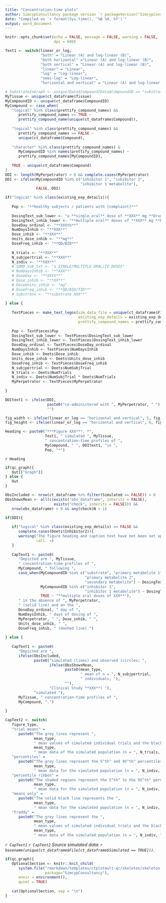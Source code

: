 ```yaml
---
title: "Concentration-time plots"
author: SimcypConsultancy package version `r packageVersion("SimcypConsultancy")`
date: "Compiled on `r format(Sys.time(), '%B %d, %Y')`"
output: word_document
---
```


```r

knitr::opts_chunk$set(echo = FALSE, message = FALSE, warning = FALSE, 
                      dpi = 600)

```

```r

Text1 <- switch(linear_or_log, 
                "both" = "Linear (A) and log-linear (B)",
                "both horizontal" ="Linear (A) and log-linear (B)",
                "both vertical" = "Linear (A) and log-linear (B)",
                "linear" = "Linear", 
                "log" = "Log-linear",
                "semi-log" = "Log-linear", 
                "horizontal and vertical" = "Linear (A) and log-linear (B)")

# SubstrateInGraph <- unique(Data$Compound[Data$CompoundID == "substrate"])
MyTissue <- unique(ct_dataframe$Tissue)
MyCompoundID <- unique(ct_dataframe$CompoundID)
MyCompound <- case_when(
   "logical" %in% class(prettify_compound_names) &&
      prettify_compound_names == TRUE ~ 
      prettify_compound_name(unique(ct_dataframe$Compound)), 
   
   "logical" %in% class(prettify_compound_names) &&
      prettify_compound_names == FALSE ~ 
      unique(ct_dataframe$Compound), 
   
   "character" %in% class(prettify_compound_names) & 
      MyCompoundID %in% names(prettify_compound_names) ~ 
      prettify_compound_names[MyCompoundID], 
   
   TRUE ~ unique(ct_dataframe$Compound)
)
DDI <- length(MyPerpetrator) > 0 && complete.cases(MyPerpetrator)
DDI <- ifelse(MyCompoundID %in% c("inhibitor 1", "inhibitor 2", 
                                  "inhibitor 1 metabolite"), 
              FALSE, DDI)

if("logical" %in% class(existing_exp_details)){
   
   Pop <- "**healthy subjects / patients with [complaint]**"
   
   DosingText_sub_lower <- "a **single oral** dose of **XXX** mg **Drug XXX**"
   DosingText_inhib_lower <- "**multiple oral** doses of **XXX** mg **Perpetrator XXX**"
   DoseDay_ordinal <- "**XXXth**"
   NumDaysInhib <- "**XXX**"
   Dose_inhib <- "**XXX**"
   Units_dose_inhib <- "**mg**"
   DoseFreq_inhib <- "**QD/BID**"
   
   N_trials <- "**XXX**"
   N_subjpertrial <- "**XXX**"
   N_indiv <- "**XXX**"
   # SDMD_sub_txt <- "a SINGLE/MULTIPLE ORAL/IV DOSES"
   # NumDaysInhib <- "**XXX**"
   # DoseDay <- "**XXth**"
   # Dose_inhib <- "**XX**"
   # DoseUnits_inhib <- "mg"
   # DoseFreq_inhib <- "**QD/BID/TID**"
   # Substrate <- "**substrate XXX**"
   
} else {
   
   TextPieces <- make_text_legos(sim_data_file = unique(ct_dataframe$File),
                                 existing_exp_details = existing_exp_details, 
                                 prettify_compound_names = prettify_compound_names)
   
   Pop <- TextPieces$Pop
   DosingText_sub_lower <- TextPieces$DosingText_sub_lower
   DosingText_inhib_lower <- TextPieces$DosingText_inhib_lower
   DoseDay_ordinal <- TextPieces$DoseDay_ordinal
   NumDaysInhib <- TextPieces$NumDaysInhib
   Dose_inhib <- Deets$Dose_inhib
   Units_dose_inhib <- Deets$Units_dose_inhib
   DoseFreq_inhib <- TextPieces$DoseFreq_inhib
   N_subjpertrial <- Deets$NumSubjTrial
   N_trials <- Deets$NumTrials
   N_indiv <- Deets$NumSubjTrial * Deets$NumTrials
   MyPerpetrator <- TextPieces$MyPerpetrator
   
}

DDItext1 <- ifelse(DDI, 
                   paste0("co-administered with ", MyPerpetrator, " "), 
                   "")

fig_width <- ifelse(linear_or_log == "horizontal and vertical", 5, fig_width)
fig_height <- ifelse(linear_or_log == "horizontal and vertical", 6, fig_height)

Heading <- paste0("***Figure XXX***. *", 
                  Text1, " simulated ", MyTissue, 
                  " concentration-time profiles of ", 
                  MyCompound, " ", DDItext1, "in ", 
                  Pop, "*")

```

`r Heading`

```r

if(qc_graph){
   Out[["Graph"]]
} else {
   Out
}

```

```r

ObsIncluded <- nrow(ct_dataframe %>% filter(Simulated == FALSE)) > 0
ObsShowsMean <- all(c(exists("obs_dataframe", inherits = FALSE), 
                      exists("check", inherits = FALSE))) &&
   nrow(obs_dataframe) > 0 && any(check$N > 1)

if(DDI){
   
   if("logical" %in% class(existing_exp_details) == FALSE && 
      complete.cases(Deets$Inhibitor2)){
      warning("The figure heading and caption text have not been set up for when there are two perpetrators in a DDI simulation. Please check and adjust the text carefull.\n", 
              call. =)
   }
   
   CapText1 <- paste0(
      "Depicted are ", MyTissue,
      " concentration-time profiles of ", 
      MyCompound, " following ", 
      case_when(MyCompoundID %in% c("substrate", "primary metabolite 1", 
                                    "primary metabolite 2",
                                    "secondary metabolite") ~ DosingText_sub_lower, 
                MyCompoundID %in% c("inhibitor 1", 
                                    "inhibitor 1 metabolite") ~ DosingText_inhib_lower, 
                TRUE ~ "**multiple oral doses of XXX**"), 
      " in the absence of ", MyPerpetrator, 
      " (solid line) and on the ", 
      DoseDay_ordinal, " day of ",
      NumDaysInhib, " days of dosing of ",
      MyPerpetrator, " ", Dose_inhib, " ",
      Units_dose_inhib, " ",
      DoseFreq_inhib, " (dashed line).")
   
} else {
   
   CapText1 <- paste0(
      "Depicted are ", 
      ifelse(ObsIncluded, 
             paste0("simulated (lines) and observed (circles; ",  
                    ifelse(ObsShowsMean, 
                           paste0(mean_type, 
                                  " mean of n = ", N_subjpertrial, 
                                  " individuals; "), 
                           ""),
                    "Clinical Study **XXX**) "),
             "simulated "), 
      MyTissue, " concentration-time profiles of ", 
      MyCompound, ".") 
   
}

CapText2 <- switch(
   figure_type, 
   "trial means" = 
      paste0("The grey lines represent ",
             mean_type, 
             " mean values of simulated individual trials and the black lines portray the ",
             mean_type, 
             " mean data of the simulated population (n = ", N_trials, " trials of ", N_subjpertrial, " subjects per trial)."), 
   "percentiles" = 
      paste0("The grey lines represent the 5^th^ and 95^th^ percentiles and the solid black line the ",
             mean_type, 
             " mean data for the simulated population (n = ", N_indiv, ")."), 
   "percentile ribbon" = 
      paste0("The shaded regions represent the 5^th^ to the 95^th^ percentiles and the solid black line the ",
             mean_type, 
             " mean data for the simulated population (n = ", N_indiv, ")."), 
   "means only" = 
      paste0("The solid black line represents the ", 
             mean_type, 
             " mean data for the simulated population (n = ", N_indiv, ")."), 
   "Freddy" = 
      paste0("The grey lines represent the ", 
             mean_type, 
             " mean values of simulated individual trials and the black lines portray the ",
             mean_type, 
             " mean data of the simulated population (n = ", N_indiv, "). The dashed lines represent the 5^th^ and 95^th^ percentiles."))

```

*`r CapText1` `r CapText2` Source simulated data: `r basename(unique(ct_dataframe$File[ct_dataframe$Simulated == TRUE]))`.*

```r

if(qc_graph){
   OptionalSection <- knitr::knit_child(
      system.file("rmarkdown/templates/ctplotmult-qc/skeleton/skeleton.Rmd",
                  package="SimcypConsultancy"), 
      envir = environment(), 
      quiet = TRUE)
   
   cat(OptionalSection, sep = "\n")
}

```


